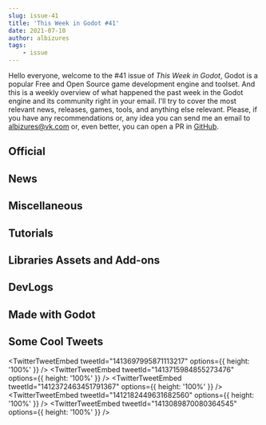 ```yaml
---
slug: issue-41
title: 'This Week in Godot #41'
date: 2021-07-10
author: albizures
tags:
	- issue
---
```


Hello everyone, welcome to the #41 issue of _This Week in Godot_, Godot is a popular Free and Open Source game development engine and toolset. And this is a weekly overview of what happened the past week in the Godot engine and its community right in your email. I'll try to cover the most relevant news, releases, games, tools, and anything else relevant. Please, if you have any recommendations or, any idea you can send me an email to albizures@vk.com or, even better, you can open a PR in [GitHub](https://github.com/albizures/ThisWeekInGodot).

## Official

<Card
	author="Godot Engine"
	link="https://youtu.be/g35xbKWF3ZQ"
	section="Official"
	label="Godot Live Q&A with engine developers – July 2021"
	description="July 2021’s live Q&A with core developers of Godot Engine!Tune in to a chat with core developers answering questions from Patreon supporters and from the liv..."
	publisher="YouTube"
	icon="https://www.youtube.com/s/desktop/7449ebf7/img/favicon_144x144.png"
	cover="https://i.ytimg.com/vi/g35xbKWF3ZQ/maxresdefault.jpg"
	date="2021-07-07T00:00:00.000Z"
/>

## News

<Card
	author="godotengine"
	link="https://github.com/godotengine/godot/pull/50046"
	section="News"
	label="Allow using the 3D editor’s View menu while previewing a camera by Calinou · Pull Request #50046 · godotengine/godot"
	description="This is already allowed when using cinematic preview, but not when previewing a Camera3D the usual way."
	publisher="GitHub"
	icon="https://github.com/windows-tile.png"
	cover="https://opengraph.githubassets.com/512a3a9e0587222206f2b76ddf09c65301625f35391d9e60407f2fbdaac12ca4/godotengine/godot/pull/50046"
	date="2021-07-05T09:00:00.000Z"
/>

<Card
	author="u/DleanJeans"
	link="https://www.reddit.com/r/godot/comments/ogtt4n/godot_engine_has_just_hit_40_000_stars_on_github/"
	section="News"
	label="r/godot - Godot Engine has just hit 40 000 stars on GitHub 1 year and 2 months since 30 000 stars."
	description="106 votes and 4 comments so far on Reddit"
	publisher="reddit"
	icon="https://www.redditstatic.com/desktop2x/img/favicon/android-icon-192x192.png"
	cover="https://external-preview.redd.it/70aRBYNcTSY8HNqrg40WGHbnbVTWP28yYfTb2-qujy4.jpg?auto=webp&s=15a1c9554eaafe3d367c46f6e75effd12a2f08b3"
	date="2021-07-10T09:00:00.000Z"
/>

<Card
	author="Bakenshake"
	link="https://itch.io/jam/godot-wild-jam-35"
	section="News"
	label="Godot Wild Jam #35"
	description="A game jam from 2021-07-09 to 2021-07-22 hosted by Bakenshake. Welcome to the Godot Wild Jam which starts the second weekend of every month. Whether you’re a person who likes to go wild, a casual game developer, G..."
	publisher="itch.io"
	icon="https://itch.io/favicon.ico"
	cover="https://img.itch.zone/aW1nLzYzMjA2MDUucG5n/original/isiraA.png"
	date="2021-07-11T05:21:00.000Z"
/>

<Card
	author="Gotm.io"
	link="https://gotm.io/jam/gotm-jam/6?p=entries"
	section="News"
	label="The results for GotmJam 6 are in!"
	description="Gotm.io Jam #6 ($100 Prizes)"
	publisher="gotm.io"
	icon="https://gotm.io/icons/icon-512x512.png?v=3bcf1e44fdc2e6003d542d862e4856a7"
	cover="https://gotm.io/static/icon2-512-2f6a9604360bfa784629182c10914e98.png"
	date="2021-07-08T05:21:00.000Z"
/>

## Miscellaneous

<Card
	author="u/jwfrosty"
	link="https://www.reddit.com/r/godot/comments/of3fqj/godot_iphone_wallpapers/"
	section="Miscellaneous"
	label="Godot iPhone wallpapers"
	description=""
	publisher="reddit"
	icon="https://www.redditstatic.com/desktop2x/img/favicon/android-icon-192x192.png"
	cover="https://preview.redd.it/2gbv1c15kn971.png?width=2340&format=png&auto=webp&s=51c5a9972096cd42fc026ba3f5bdd9124d5782da"
	date="2021-07-06T05:21:00.000Z"
/>

<Card
	author="NewNoiseWorks"
	link="https://youtu.be/CQxdKm3iZVA"
	section="Miscellaneous"
	label="The Promised Land Goes GodotCon!"
	description="The Promised Land is super fortunate to have been given a spot at GodotCon 2021!Andre and Anand discuss the idea of building an open source game studio."
	publisher="YouTube"
	icon="https://www.youtube.com/s/desktop/7449ebf7/img/favicon_144x144.png"
	cover="https://i.ytimg.com/vi/CQxdKm3iZVA/maxresdefault.jpg"
	date="2021-07-03T00:00:00.000Z"
/>

<Card
	author="Snopek Games"
	link="https://youtu.be/u_EA12LSmvY"
	section="Miscellaneous"
	label="Game Dev Stream #14 - Experimenting with rollback network synchronization in Godot"
	description="Come hang out while I do some game development on a live stream!This is the 5th stream in which we’ll be experimenting with rollback network synchronization ..."
	publisher="YouTube"
	icon="https://www.youtube.com/s/desktop/7449ebf7/img/favicon_144x144.png"
	cover="https://i.ytimg.com/vi/u_EA12LSmvY/maxresdefault.jpg"
	date="2021-07-09T00:00:00.000Z"
/>

<Card
	author="Redefine Gamedev"
	link="https://youtu.be/WUx8IoYgy84"
	section="Miscellaneous"
	label="Why VULKAN won’t FIX Godot 4’s 3D"
	description="Godot 4 will arrive this year (2021). While it will bring a lot of changes, there are still simple things missing that might be pain points for current and f..."
	publisher="YouTube"
	icon="https://www.youtube.com/s/desktop/7449ebf7/img/favicon_144x144.png"
	cover="https://i.ytimg.com/vi/WUx8IoYgy84/maxresdefault.jpg"
	date="2021-07-05T00:00:00.000Z"
/>

<Card
	author="Aknakos"
	link="https://youtu.be/263eXVdoEEg"
	section="Miscellaneous"
	label="FP: Godot 4 Auto LODs from imported meshes"
	description="Feature Preview!In this video we check out Juans’ PR on auto LODs from imported meshes. This will be a more specific implementation of LODs compared to the l..."
	publisher="YouTube"
	icon="https://www.youtube.com/s/desktop/7449ebf7/img/favicon_144x144.png"
	cover="https://i.ytimg.com/vi/263eXVdoEEg/maxresdefault.jpg"
	date="2021-07-03T00:00:00.000Z"
/>

## Tutorials

<Card
	author="BitBirdy"
	link="https://youtu.be/fp_XugQvOKU"
	section="Tutorials"
	label="Creating a COMPLETE Dash Effect in Godot (Part 1)"
	description="In this tutorial I’ll be showing you how to build a dash mechanic with a ghost trail effect. In the Part 2 video, I’ll show you how to create a dust trail al..."
	publisher="YouTube"
	icon="https://www.youtube.com/s/desktop/7449ebf7/img/favicon_144x144.png"
	cover="https://i.ytimg.com/vi/fp_XugQvOKU/maxresdefault.jpg"
	date="2021-07-09T00:00:00.000Z"
/>

<Card
	author="Project Aviraj"
	link="https://youtu.be/oHbN3TusKwg"
	section="Tutorials"
	label="The Easiest Way to Make a Player-Tracking Camera in Godot! #shorts"
	description="This is a quick tutorial/showoff of how easy Godot makes it to have the game camera follow the player character in a 2D scene.Coming from GameMaker, which is..."
	publisher="YouTube"
	icon="https://www.youtube.com/s/desktop/7449ebf7/img/favicon_144x144.png"
	cover="https://i.ytimg.com/vi/oHbN3TusKwg/maxresdefault.jpg"
	date="2021-07-09T00:00:00.000Z"
/>

<Card
	author="Game Code Samurai"
	link="https://youtu.be/SxSLrhS6v-Q"
	section="Tutorials"
	label="Godot Celeste Like 2D Physics (Part 5 - Jump & Fall Through Platforms)"
	description="Welcome to part 5 of this series. This time we’re going to add a new ability for the platforms which is the ability to jump through them. In the second part ..."
	publisher="YouTube"
	icon="https://www.youtube.com/s/desktop/7449ebf7/img/favicon_144x144.png"
	cover="https://i.ytimg.com/vi/SxSLrhS6v-Q/hqdefault.jpg"
	date="2021-07-08T00:00:00.000Z"
/>

<Card
	author="FinePointCGI"
	link="https://youtu.be/qejP2VwvlYE"
	section="Tutorials"
	label="Advanced Godot | Creating In-App Purchases"
	description="Subscribe and learn more from me about Game Development and Programming!In this video, we go though the process of creating in app purchases! In this tutoria..."
	publisher="YouTube"
	icon="https://www.youtube.com/s/desktop/7449ebf7/img/favicon_144x144.png"
	cover="https://i.ytimg.com/vi/qejP2VwvlYE/maxresdefault.jpg"
	date="2021-07-06T00:00:00.000Z"
/>

<Card
	author="David Snopek"
	link="https://www.snopekgames.com/tutorial/2021/steam-login-nakama-using-godot"
	section="Tutorials"
	label="Steam login to Nakama using Godot"
	description="Nakama is a scalable Open Source game backend. "
	publisher="Snopek Games"
	icon="https://godotengine.org/themes/godotengine/assets/favicon.png"
	cover="https://www.snopekgames.com/sites/default/files/styles/panopoly_images_quarter_3x/public/2021-07/steam_login_to_nakama_using_godot_square.png?itok=ivjRHpwq"
	date="2021-07-06T00:00:00.000Z"
/>

<Card
	author="Agnis NeZvers Aldiņš"
	link="https://youtu.be/egyTeHZR0b0"
	section="Tutorials"
	label="[Godot] Raycast bullets & ricochet"
	description=""
	publisher="YouTube"
	icon="https://www.youtube.com/s/desktop/7449ebf7/img/favicon_144x144.png"
	cover="https://i.ytimg.com/vi/egyTeHZR0b0/maxresdefault.jpg"
	date="2021-07-06T00:00:00.000Z"
/>

<Card
	author="PlayWithFurcifer"
	link="https://youtu.be/qG3lW6UnNzI"
	section="Tutorials"
	label="Understanding The Godot Engine in 5 Minutes"
	description="You want to start making games with the Godot game engine? In this video, we give you an introduction to the main concepts of Godot and set you up with usefu..."
	publisher="YouTube"
	icon="https://www.youtube.com/s/desktop/7449ebf7/img/favicon_144x144.png"
	cover="https://i.ytimg.com/vi/qG3lW6UnNzI/hqdefault.jpg"
	date="2021-07-04T00:00:00.000Z"
/>

<Card
	author="Thowsen Media"
	link="https://youtu.be/hbZFu7_CxP8"
	section="Tutorials"
	label="WorldShaper Introduction - Godot Open World Terrain (alpha 0.6)"
	description="WorldShaper is a 2D map painting and 3D terrain creation suite, which can work with heightmaps, colored maps an 3D meshes.It has support for arbitrarily larg..."
	publisher="YouTube"
	icon="https://www.youtube.com/s/desktop/7449ebf7/img/favicon_144.png"
	cover="https://i.ytimg.com/vi/hbZFu7_CxP8/hqdefault.jpg"
	date="2021-07-04T00:00:00.000Z"
/>

<Card
	author="Project Aviraj"
	link="https://youtu.be/g2tnAbNag04"
	section="Tutorials"
	label="Building a Game Level in Under a Minute! #shorts"
	description="This is a 50-second synopsis of how I designed a 16x16 tileset for my game in Godot and set up auto tiling to build a game level. Please do not mistake this ..."
	publisher="YouTube"
	icon="https://www.youtube.com/s/desktop/7449ebf7/img/favicon_144x144.png"
	cover="https://i.ytimg.com/vi/g2tnAbNag04/maxresdefault.jpg"
	date="2021-07-04T00:00:00.000Z"
/>

<Card
	author="Gamedevboi"
	link="https://youtu.be/1r22HMOUJeU"
	section="Tutorials"
	label="3 Godot Tips for beginners that nobody teaches you"
	description="Hey guys so I decided to experiment a little bit with some new type of content."
	publisher="YouTube"
	icon="https://www.youtube.com/s/desktop/7449ebf7/img/favicon_144x144.png"
	cover="https://i.ytimg.com/vi/1r22HMOUJeU/maxresdefault.jpg"
	date="2021-07-04T00:00:00.000Z"
/>

<Card
	author="Gawe Game"
	link="https://youtu.be/hhXUEI6Rcmg"
	section="Tutorials"
	label="GUI pop-up ketika Hero kalah - Bagian #15: Gawe Game Platformer 2D"
	description="Video ke-15 dari seri tutorial pembuatan game platformer 2D dengan Godot."
	publisher="YouTube"
	icon="https://www.youtube.com/s/desktop/7449ebf7/img/favicon_144x144.png"
	cover="https://i.ytimg.com/vi/hhXUEI6Rcmg/hqdefault.jpg"
	date="2021-07-03T00:00:00.000Z"
/>

## Libraries Assets and Add-ons

<Card
	author="Roadmap"
	link="https://rakugoteam.github.io/news/devlog/rakugo-3.21/"
	section="Libraries Assets and Add-ons"
	label="Rakugo Release 3.2.1 RC1"
	description="This update have some fixes and first Point&Click game feature."
	publisher="Rakugo"
	icon="https://rakugoteam.github.io/favicon.ico"
	cover="https://rakugoteam.github.io/assets/imgs_main/logo.png"
	date="2021-05-17T00:00:00.000Z"
/>

<Card
	author="GodotVR"
	link="https://github.com/GodotVR/godot_openvr/releases/tag/1.1.0"
	section="Libraries Assets and Add-ons"
	label="Release 1.1.0 of GDNative based Open VR module"
	description="A new release!"
	publisher="GitHub"
	icon="https://github.com/windows-tile.png"
	cover="https://opengraph.githubassets.com/ce258c5ff5371383ad798fe9f646c335be58b2370bb90c5390362239cd965acc/GodotVR/godot_openvr"
	date="2021-07-09T09:00:00.000Z"
/>

<Card
	author="GodotVR"
	link="https://github.com/GodotVR/godot-xr-tools/releases/tag/2.1"
	section="Libraries Assets and Add-ons"
	label="Release Godot XR Tools 2.1 of Godot XR Tools"
	description="added option to highlight object that can be picked up"
	publisher="GitHub"
	icon="https://github.com/windows-tile.png"
	cover="https://opengraph.githubassets.com/c54ef899bffaf924984ea16659655fba43b870926fac00128deef3e3dfc4bffc/GodotVR/godot-xr-tools"
	date="2021-07-08T09:00:00.000Z"
/>

<Card
	author="vini-guerrero"
	link="https://github.com/vini-guerrero/godot-exporter"
	section="Libraries Assets and Add-ons"
	label="Godot-Exporter"
	description="Godot Engine Automation Pipeline Android – iOS – Linux – MacOS – Windows – HTML5 – Itch.io."
	publisher="GitHub"
	icon="https://github.com/windows-tile.png"
	cover="https://repository-images.githubusercontent.com/369981998/f5688f00-c4bf-11eb-9ef1-36ff181ee776"
	date="2021-05-31T09:00:00.000Z"
/>

<Card
	author="KubikPixel"
	link="https://godotshaders.com/shader/scifi-hologram/"
	section="Libraries Assets and Add-ons"
	label="SciFi Hologram"
	description="A simple tweakeble SciFi Hologram spatial shader for 3D objects...."
	publisher="Godot Shaders"
	icon="https://godotshaders.com/wp-content/uploads/2021/01/favicon.png"
	cover="http://godotshaders.com/wp-content/uploads/2021/01/hologram-shader._title.png"
	date="2021-07-10T12:18:02.000Z"
/>

<Card
	author="arlez80"
	link="https://godotshaders.com/shader/procedural-cloth-wrinkles-shader/"
	section="Libraries Assets and Add-ons"
	label="Procedural Cloth Wrinkles Shader"
	description="Procedural Cloth Wrinkles Shader. Procedural generate normalmap."
	publisher="Godot Shaders"
	icon="https://godotshaders.com/wp-content/uploads/2021/01/favicon.png"
	cover="https://godotshaders.com/wp-content/uploads/2021/01/qqqq.png"
	date="2021-07-06T11:21:53.000Z"
/>

<Card
	author="blinks"
	link="https://godotshaders.com/shader/2d-fog-overlay/"
	section="Libraries Assets and Add-ons"
	label="2D Fog Overlay"
	description="A simple fog overlay shader using fractal brownian motion."
	publisher="Godot Shaders"
	icon="https://godotshaders.com/wp-content/uploads/2021/01/favicon.png"
	cover="https://godotshaders.com/wp-content/uploads/2021/01/Screen-Shot-2021-07-06-at-12.41.16-AM-1.jpg"
	date="2021-07-06T07:45:11.000Z"
/>

<Card
	author="Turtle"
	link="https://godotshaders.com/shader/particle-rope/"
	section="Libraries Assets and Add-ons"
	label="Particle Rope"
	description="Something I originally made in garry’s mod and figured I’d..."
	publisher="Godot Shaders"
	icon="https://godotshaders.com/wp-content/uploads/2021/01/favicon.png"
	cover="http://godotshaders.com/wp-content/uploads/2021/01/Cover.png"
	date="2021-07-09T21:52:27.000Z"
/>

<Card
	author="vanviethieuanh"
	link="https://godotshaders.com/shader/2d-lightning/"
	section="Libraries Assets and Add-ons"
	label="2D lightning"
	description="This shader creates a lightning effect in the middle of the sprite."
	publisher="Godot Shaders"
	icon="https://godotshaders.com/wp-content/uploads/2021/01/favicon.png"
	cover="https://godotshaders.com/wp-content/uploads/2021/01/Screenshot-from-2021-07-06-12-59-01.png"
	date="2021-07-06T06:00:24.000Z"
/>

<Card
	author="deepgames"
	link="https://godotengine.org/asset-library/asset/904"
	section="Libraries Assets and Add-ons"
	label="Speedy Gonzales"
	description="Custom software mouse cursor addon for Godot"
	publisher="Godot Asset Library"
	icon="https://godotengine.org/themes/godotengine/assets/favicon.png"
	cover="https://raw.githubusercontent.com/deep-entertainment/speedy_gonzales/main/logo.png"
	date="2021-07-09"
/>

<Card
	author="deepgames"
	link="https://godotengine.org/asset-library/asset/903"
	section="Libraries Assets and Add-ons"
	label="EgoVenture"
	description="First person point and click adventure framework for Godot"
	publisher="Godot Asset Library"
	icon="https://godotengine.org/themes/godotengine/assets/favicon.png"
	cover="https://raw.githubusercontent.com/deep-entertainment/egoventure/master/docs/images/icon.png"
	date="2021-07-09"
/>

<Card
	author="fenix"
	link="https://godotengine.org/asset-library/asset/441"
	section="Libraries Assets and Add-ons"
	label="GitHub Integration"
	description="A complete GitHub integration for your Godot Editor! Manage your project without even opening your browser."
	publisher="Godot Asset Library"
	icon="https://godotengine.org/themes/godotengine/assets/favicon.png"
	cover="https://github.com/fenix-hub/godot-engine.github-integration/blob/master/addons/github-integration/github-logo.png?raw=true"
	date="2021-07-08"
/>

<Card
	author="fenix"
	link="https://godotengine.org/asset-library/asset/995"
	section="Libraries Assets and Add-ons"
	label="Supabase API"
	description="API Library to interact with your Supabase backend project."
	publisher="Godot Asset Library"
	icon="https://godotengine.org/themes/godotengine/assets/favicon.png"
	cover="https://raw.githubusercontent.com/fenix-hub/godot-engine.supabase/main/addons/supabase/icon.svg"
	date="2021-07-08"
/>

## DevLogs

<Card
	author="mizpah"
	link="https://youtu.be/h6OmMQ36e_k"
	section="DevLogs"
	label="Making my first isometric game, but I only have 30 days..."
	description="I made my very first isometric game in 30 days!play the game here:mizpah93.itch.io/shotsI learned isometric game development in one month, making an isometri..."
	publisher="YouTube"
	icon="https://www.youtube.com/s/desktop/7449ebf7/img/favicon_144x144.png"
	cover="https://i.ytimg.com/vi/h6OmMQ36e_k/hqdefault.jpg"
	date="2021-07-09T00:00:00.000Z"
/>

<Card
	author="Giggio"
	link="https://youtu.be/YeodS4zqdRc"
	section="DevLogs"
	label="How I’m making a CREEPY third person version of Bomberman - Godot Devlog #0"
	description="This is the first episode of a devlog series about an indie game that I’m making using Godot. The game is called Dynam It!, and it’s kind of a 3D version of ..."
	publisher="YouTube"
	icon="https://www.youtube.com/s/desktop/7449ebf7/img/favicon_144x144.png"
	cover="https://i.ytimg.com/vi/YeodS4zqdRc/maxresdefault.jpg"
	date="2021-07-05T00:00:00.000Z"
/>

<Card
	author="Dicode"
	link="https://youtu.be/Cnll436iQ7A"
	section="DevLogs"
	label="Journey of making my first android game | #devlog | Dicode"
	description="I am still new in the game dev world. but when you complete your first game that you spend day and night in making it, the joy is priceless.It took me around..."
	publisher="YouTube"
	icon="https://www.youtube.com/s/desktop/7449ebf7/img/favicon_144x144.png"
	cover="https://i.ytimg.com/vi/Cnll436iQ7A/maxresdefault.jpg"
	date="2021-07-04T00:00:00.000Z"
/>

<Card
	author="Quantum Code"
	link="https://youtu.be/aZB0FrlpYkw"
	section="DevLogs"
	label="Creating my DREAM GAME with YOU (ReignScape #Devlog 0)"
	description="First Indie Game Devlog for #ReignScape : An original and unique 2D strategy /city builder game made with #GodotEngine C# and C !💜 My Twitch Channel :https:..."
	publisher="YouTube"
	icon="https://www.youtube.com/s/desktop/7449ebf7/img/favicon_144x144.png"
	cover="https://i.ytimg.com/vi/aZB0FrlpYkw/maxresdefault.jpg"
	date="2021-07-09T00:00:00.000Z"
/>

## Made with Godot

<Card
	author="Project Heartbeat"
	link="https://youtu.be/qheq7GJWFik"
	section="Made with Godot"
	label="Project Heartbeat - 2021 Godot Engine showreel entry clips"
	description=""
	publisher="YouTube"
	icon="https://www.youtube.com/s/desktop/7449ebf7/img/favicon_144x144.png"
	cover="https://i.ytimg.com/vi/qheq7GJWFik/hqdefault.jpg"
	date="2021-07-06T00:00:00.000Z"
/>

<Card
	author="Extern-A86"
	link="https://youtu.be/6GzjcMMoAHY"
	section="Made with Godot"
	label="Alien Wham Trailer"
	description="Trailer of my free to play indie game Alien Wham."
	publisher="YouTube"
	icon="https://www.youtube.com/s/desktop/7449ebf7/img/favicon_144x144.png"
	cover="https://i.ytimg.com/vi/6GzjcMMoAHY/maxresdefault.jpg"
	date="2021-06-30T00:00:00.000Z"
/>

<Card
	author="Quantum Studios"
	link="https://iquantum-studios.itch.io/arkalite"
	section="Made with Godot"
	label="ArkLite"
	description="Rogue-Lite browser enemy-hitting madness!"
	publisher="itch.io"
	icon="https://img.itch.zone/aW1nLzY0NjA3ODAucG5n/32x32%23/mhq4AQ.png"
	cover="https://img.itch.zone/aW1nLzY0NTk4NjQucG5n/original/OgWx2G.png"
	date="2021-07-09T14:04:02.635Z"
/>

<Card
	author="Skinner Space"
	link="https://skinner-space.itch.io/big-donut"
	section="Made with Godot"
	label="Big Donut"
	description="Kill people and crash police cars!"
	publisher="itch.io"
	icon="https://img.itch.zone/aW1nLzY0MzA3MzYucG5n/32x32%23/OPN%2Fvt.png"
	cover="https://img.itch.zone/aW1nLzY0MzA3MzUucG5n/original/9Wtmex.png"
	date="2021-07-09T18:04:04.011Z"
/>

<Card
	author="AnEnigmaticBug"
	link="https://anenigmaticbug.itch.io/chronozine"
	section="Made with Godot"
	label="Chronozine"
	description="Weave around lasers in slo-mo as you race to clear levels in minimum time"
	publisher="itch.io"
	icon="https://img.itch.zone/aW1nLzY0NjYxMDYucG5n/32x32%23/9ZBhbi.png"
	cover="https://img.itch.zone/aW1nLzY0NjIxOTUucG5n/original/C12Lga.png"
	date="2021-07-10T09:04:05.194Z"
/>

<Card
	author="Epic Store"
	link="https://epic-store.itch.io/hyperspace-travelers"
	section="Made with Godot"
	label="Hyperspace Travelers"
	description="Hyperspace Travelers is classic arcade-style shoot-him-up prototype"
	publisher="itch.io"
	icon="https://img.itch.zone/aW1nLzY0MDMzODAucG5n/32x32%23/q6GCYl.png"
	cover="https://img.itch.zone/aW1nLzY0MDMzODEuZ2lm/original/225vRa.gif"
	date="2021-07-01T13:04:06.322Z"
/>

<Card
	author="YelloeJ"
	link="https://yelloej.itch.io/sapphire-drone"
	section="Made with Godot"
	label="Sapphire Drone"
	description="Pixel art side scroller game"
	publisher="itch.io"
	icon="https://img.itch.zone/aW1nLzY0NDg4NDIucG5n/32x32%23/DYwO9C.png"
	cover="https://img.itch.zone/aW1nLzY0NDIxNTQucG5n/original/WGhKdF.png"
	date="2021-07-07T13:04:07.655Z"
/>

<Card
	author="GingerBread"
	link="https://gingerbreaddevelopment.itch.io/millefeuille"
	section="Made with Godot"
	label="Millefeuille - [The Witness fangame prototype]"
	description="A Witness-like 2d game. Will you find the three secret elephants?"
	publisher="itch.io"
	icon="https://img.itch.zone/aW1nLzY0MTEyMzIucG5n/32x32%23/gTF4S5.png"
	cover="https://img.itch.zone/aW1nLzY0MTEyMzIucG5n/original/XGE8fw.png"
	date="2021-07-06T13:04:08.888Z"
/>

<Card
	author="Luke Hollenback"
	link="https://lukehollenback.itch.io/firetale"
	section="Made with Godot"
	label="Firetale"
	description="A procedurally-generated role-playing adventure."
	publisher="itch.io"
	icon="https://img.itch.zone/aW1nLzY0Njc2OTMucG5n/32x32%23/Yhf2Tx.png"
	cover="https://img.itch.zone/aW1nLzY0Njc2OTEucG5n/original/Rch724.png"
	date="2021-02-26T09:00:00.000Z"
/>

## Some Cool Tweets

<TwitterTweetEmbed
	tweetId="1413697995871113217"
	options={{ height: '100%' }}
/>
<TwitterTweetEmbed
	tweetId="1413715984855273476"
	options={{ height: '100%' }}
/>
<TwitterTweetEmbed
	tweetId="1412372463451791367"
	options={{ height: '100%' }}
/>
<TwitterTweetEmbed
	tweetId="1412182449631682560"
	options={{ height: '100%' }}
/>
<TwitterTweetEmbed
	tweetId="1413089870080364545"
	options={{ height: '100%' }}
/>
